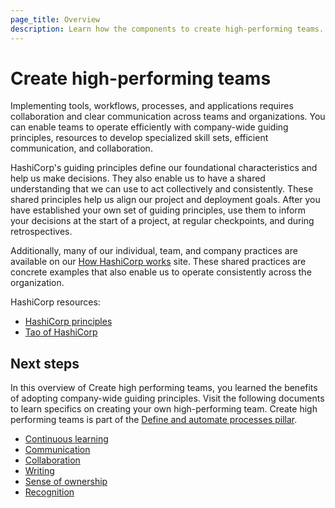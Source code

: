 ```yaml
---
page_title: Overview
description: Learn how the components to create high-performing teams.
---
```


# Create high-performing teams

Implementing tools, workflows, processes, and applications requires collaboration and clear communication across teams and organizations. You can enable teams to operate efficiently with company-wide guiding principles, resources to develop specialized skill sets, efficient communication, and collaboration.

HashiCorp's guiding principles define our foundational characteristics and help us make decisions. They also enable us to have a shared understanding that we can use to act collectively and consistently. These shared principles help us align our project and deployment goals. After you have established your own set of guiding principles, use them to inform your decisions at the start of a project, at regular checkpoints, and during retrospectives.

Additionally, many of our individual, team, and company practices are available on our [How HashiCorp works](https://works.hashicorp.com/) site. These shared practices are concrete examples that also enable us to operate consistently across the organization.

HashiCorp resources:

- [HashiCorp principles](https://www.hashicorp.com/company/principles)
- [Tao of HashiCorp](https://www.hashicorp.com/en/tao-of-hashicorp)

## Next steps

In this overview of Create high performing teams, you learned the benefits of adopting company-wide guiding principles. Visit the following documents to learn specifics on creating your own high-performing team. Create high performing teams is part of the [Define and automate processes pillar](/well-architected-framework/define-and-automate-processes).

- [Continuous learning](/well-architected-framework/define-and-automate-processes/team-and-culture/create-high-performing-teams/continuous-learning)
- [Communication](/well-architected-framework/define-and-automate-processes/team-and-culture/create-high-performing-teams/communication)
- [Collaboration](/well-architected-framework/define-and-automate-processes/team-and-culture/create-high-performing-teams/collaboration)
- [Writing](/well-architected-framework/define-and-automate-processes/team-and-culture/create-high-performing-teams/writing)
- [Sense of ownership](/well-architected-framework/define-and-automate-processes/team-and-culture/create-high-performing-teams/sense-of-ownership)
- [Recognition](/well-architected-framework/define-and-automate-processes/team-and-culture/create-high-performing-teams/recognition)
